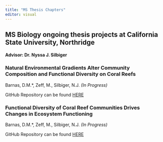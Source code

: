 ```yaml
---
title: "MS Thesis Chapters"
editor: visual
---
```


## MS Biology ongoing thesis projects at California State University, Northridge

#### Advisor: Dr. Nyssa J. Silbiger

### Natural Environmental Gradients Alter Community Composition and Functional Diversity on Coral Reefs  

Barnas, D.M.\*, Zeff, M., Silbiger, N.J. _(In Progress)_

GitHub Repository can be found [HERE](https://github.com/dbarnas/Community_Functional_Diversity)

### Functional Diversity of Coral Reef Communities Drives Changes in Ecosystem Functioning  

Barnas, D.M.\*, Zeff, M., Silbiger, N.J. _(In Progress)_

GitHub Repository can be found [HERE](https://github.com/dbarnas/BEF_FunctionalDiv)

